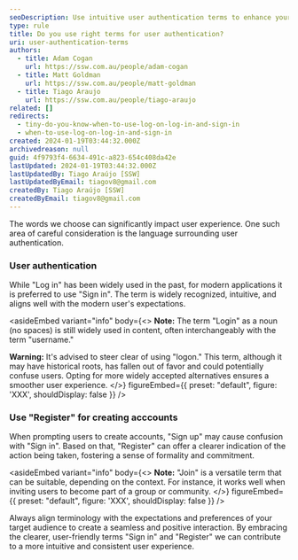 ```yaml
---
seoDescription: Use intuitive user authentication terms to enhance your application's user experience with sign-in and registration options.
type: rule
title: Do you use right terms for user authentication?
uri: user-authentication-terms
authors:
  - title: Adam Cogan
    url: https://ssw.com.au/people/adam-cogan
  - title: Matt Goldman
    url: https://ssw.com.au/people/matt-goldman
  - title: Tiago Araujo
    url: https://ssw.com.au/people/tiago-araujo
related: []
redirects:
  - tiny-do-you-know-when-to-use-log-on-log-in-and-sign-in
  - when-to-use-log-on-log-in-and-sign-in
created: 2024-01-19T03:44:32.000Z
archivedreason: null
guid: 4f9793f4-6634-491c-a823-654c408da42e
lastUpdated: 2024-01-19T03:44:32.000Z
lastUpdatedBy: Tiago Araújo [SSW]
lastUpdatedByEmail: tiagov8@gmail.com
createdBy: Tiago Araújo [SSW]
createdByEmail: tiagov8@gmail.com
---
```


The words we choose can significantly impact user experience. One such area of careful consideration is the language surrounding user authentication.
### User authentication

While "Log in" has been widely used in the past, for modern applications it is preferred to use "Sign in". The term is widely recognized, intuitive, and aligns well with the modern user's expectations.

<asideEmbed
  variant="info"
  body={<>
    **Note:** The term "Login" as a noun (no spaces) is still widely used in content, often interchangeably with the term "username."

**Warning:** It's advised to steer clear of using "logon." This term, although it may have historical roots, has fallen out of favor and could potentially confuse users. Opting for more widely accepted alternatives ensures a smoother user experience.
  </>}
  figureEmbed={{
    preset: "default",
    figure: 'XXX',
    shouldDisplay: false
  }}
/>

### Use "Register" for creating acccounts

When prompting users to create accounts, "Sign up" may cause confusion with "Sign in". Based on that, "Register" can offer a clearer indication of the action being taken, fostering a sense of formality and commitment.

<asideEmbed
  variant="info"
  body={<>
    **Note:** "Join" is a versatile term that can be suitable, depending on the context. For instance, it works well when inviting users to become part of a group or community.
  </>}
  figureEmbed={{
    preset: "default",
    figure: 'XXX',
    shouldDisplay: false
  }}
/>

Always align terminology with the expectations and preferences of your target audience to create a seamless and positive interaction. By embracing the clearer, user-friendly terms "Sign in" and "Register" we can contribute to a more intuitive and consistent user experience.
